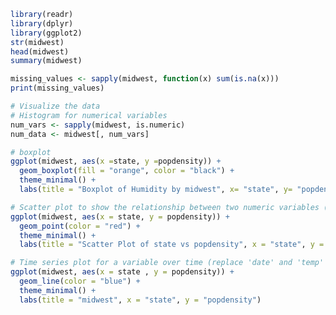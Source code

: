 ```{r}
library(readr)
library(dplyr)
library(ggplot2)
str(midwest)
head(midwest)
summary(midwest)
```
```{r}
missing_values <- sapply(midwest, function(x) sum(is.na(x)))
print(missing_values)
```
```{r}
# Visualize the data
# Histogram for numerical variables
num_vars <- sapply(midwest, is.numeric)
num_data <- midwest[, num_vars]
```

```{r}
# boxplot
ggplot(midwest, aes(x =state, y =popdensity)) +
  geom_boxplot(fill = "orange", color = "black") +
  theme_minimal() +
  labs(title = "Boxplot of Humidity by midwest", x= "state", y= "popdensity")
```
```{r}
# Scatter plot to show the relationship between two numeric variables (replace 'temp' and 'humidity' with appropriate column names)
ggplot(midwest, aes(x = state, y = popdensity)) +
  geom_point(color = "red") +
  theme_minimal() +
  labs(title = "Scatter Plot of state vs popdensity", x = "state", y = "popdensity")
```

```{r}
# Time series plot for a variable over time (replace 'date' and 'temp' with appropriate column names)
ggplot(midwest, aes(x = state , y = popdensity)) +
  geom_line(color = "blue") +
  theme_minimal() +
  labs(title = "midwest", x = "state", y = "popdensity")
```
